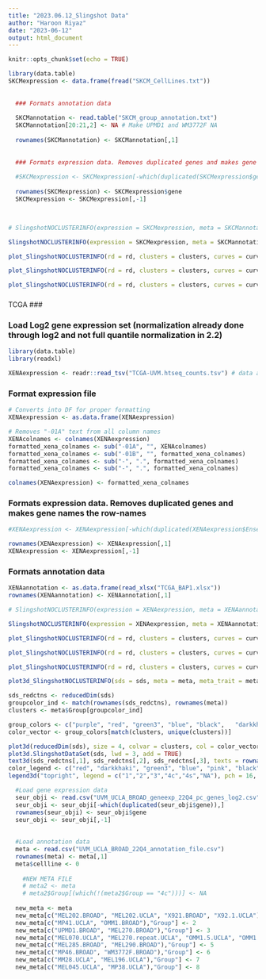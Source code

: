 ```yaml
---
title: "2023.06.12_Slingshot Data"
author: "Haroon Riyaz"
date: "2023-06-12"
output: html_document
---
```


```r
knitr::opts_chunk$set(echo = TRUE)
```

```r
library(data.table)
SKCMexpression <- data.frame(fread("SKCM_CellLines.txt"))
  
  
  ### Formats annotation data 
  
  SKCMannotation <- read.table("SKCM_group_annotation.txt")
  SKCMannotation[20:21,2] <- NA # Make UPMD1 and WM3772F NA
  
  rownames(SKCMannotation) <- SKCMannotation[,1]
  
  
  ### Formats expression data. Removes duplicated genes and makes gene names the row-names 
  
  #SKCMexpression <- SKCMexpression[-which(duplicated(SKCMexpression$gene)),]
  
  rownames(SKCMexpression) <- SKCMexpression$gene
  SKCMexpression <- SKCMexpression[,-1]

  
```

```r
# SlingshotNOCLUSTERINFO(expression = SKCMexpression, meta = SKCMannotation, meta_trait = "Group", start.clus = "SKCM4", PCX1 = 1, PCX2 = 2, text_size = 1.5, nfeatures = 5000, npcs = 10)
```

```r
SlingshotNOCLUSTERINFO(expression = SKCMexpression, meta = SKCMannotation, meta_trait = "Group", start.clus = "SKCM4", nfeatures = 5000, npcs = 10)
```

```r
plot_SlingshotNOCLUSTERINFO(rd = rd, clusters = clusters, curves = curves, MST = MST, PCX1 = 1, PCX2 = 2, text_size = 1.5)
```

```r
plot_SlingshotNOCLUSTERINFO(rd = rd, clusters = clusters, curves = curves, MST = MST, PCX1 = 2, PCX2 = 3, text_size = 1.5)
```


```r
plot_SlingshotNOCLUSTERINFO(rd = rd, clusters = clusters, curves = curves, MST = MST, PCX1 = 1, PCX2 = 3, text_size = 1.5)
```



###
TCGA
###

### Load Log2 gene expression set (normalization already done through log2 and not full quantile normalization in 2.2)
```r
library(data.table)
library(readxl)

XENAexpression <- readr::read_tsv("TCGA-UVM.htseq_counts.tsv") # data already log2(count+1)
```

### Format expression file 
```r
# Converts into DF for proper formatting 
XENAexpression <- as.data.frame(XENAexpression) 

# Removes "-01A" text from all column names 
XENAcolnames <- colnames(XENAexpression)
formatted_xena_colnames <- sub("-01A", "", XENAcolnames)
formatted_xena_colnames <- sub("-01B", "", formatted_xena_colnames)
formatted_xena_colnames <- sub("-", ".", formatted_xena_colnames)
formatted_xena_colnames <- sub("-", ".", formatted_xena_colnames)

colnames(XENAexpression) <- formatted_xena_colnames
```

### Formats expression data. Removes duplicated genes and makes gene names the row-names 
```r
#XENAexpression <- XENAexpression[-which(duplicated(XENAexpression$Ensembl_ID)),]

rownames(XENAexpression) <- XENAexpression[,1]
XENAexpression <- XENAexpression[,-1]
```

### Formats annotation data 
```r
XENAannotation <- as.data.frame(read_xlsx("TCGA_BAP1.xlsx"))
rownames(XENAannotation) <- XENAannotation[,1]
```

```r
# SlingshotNOCLUSTERINFO(expression = XENAexpression, meta = XENAannotation, meta_trait = "Group No.", start.clus = "1", PCX1 = 1, PCX2 = 2, text_size = 1.5, nfeatures = 5000, npcs = 10)
```

```r
SlingshotNOCLUSTERINFO(expression = XENAexpression, meta = XENAannotation, meta_trait = "Group No.", start.clus = "1", nfeatures = 5000, npcs = 10)
```

```r
plot_SlingshotNOCLUSTERINFO(rd = rd, clusters = clusters, curves = curves, MST = MST, PCX1 = 1, PCX2 = 2, text_size = 1.5)
```

```r
plot_SlingshotNOCLUSTERINFO(rd = rd, clusters = clusters, curves = curves, MST = MST, PCX1 = 2, PCX2 = 3, text_size = 1.5)
```

```r
plot_SlingshotNOCLUSTERINFO(rd = rd, clusters = clusters, curves = curves, MST = MST, PCX1 = 1, PCX2 = 3, text_size = 1.5)
```

```r
plot3d_SlingshotNOCLUSTERINFO(sds = sds, meta = meta, meta_trait = meta_trait)

```





```r
sds_redctns <- reducedDim(sds)
groupcolor_ind <- match(rownames(sds_redctns), rownames(meta))
clusters <- meta$Group[groupcolor_ind]

group_colors <- c("purple", "red", "green3", "blue", "black",   "darkkhaki")
color_vector <- group_colors[match(clusters, unique(clusters))]

plot3d(reducedDim(sds), size = 4, colvar = clusters, col = color_vector)#, col = meta$Group) 
plot3d.SlingshotDataSet(sds, lwd = 3, add = TRUE)
text3d(sds_redctns[,1], sds_redctns[,2], sds_redctns[,3], texts = rownames(sds_redctns), add = TRUE, cex = 0.65, adj = c(1, 1))
color_legend <- c("red", "darkkhaki", "green3", "blue", "pink", "black")
legend3d("topright", legend = c("1","2","3","4c","4s","NA"), pch = 16, col = color_legend, cex=1, inset=c(0.02))
```



























```r
 
  
  
  
  
  #Load gene expression data
  seur_obji <- read.csv("UVM_UCLA_BROAD_geneexp_22Q4_pc_genes_log2.csv")  
  seur_obji <- seur_obji[-which(duplicated(seur_obji$gene)),]
  rownames(seur_obji) <- seur_obji$gene
  seur_obji <- seur_obji[,-1]
  
  
  #Load annotation data
  meta <- read.csv("UVM_UCLA_BROAD_22Q4_annotation_file.csv")
  rownames(meta) <- meta[,1]
  meta$cellline <- 0
  
    #NEW META FILE
    # meta2 <- meta
    # meta2$Group[(which(!(meta2$Group == "4c")))] <- NA
  
  new_meta <- meta
  new_meta[c("MEL202.BROAD", "MEL202.UCLA", "X921.BROAD", "X92.1.UCLA"),"Group"] <- 1
  new_meta[c("MP41.UCLA", "OMM1.BROAD"),"Group"] <- 2
  new_meta[c("UPMD1.BROAD", "MEL270.BROAD"),"Group"] <- 3
  new_meta[c("MEL070.UCLA", "MEL270.repeat.UCLA", "OMM1.5.UCLA", "OMM1.3.UCLA", "OMM25.BROAD"),"Group"] <- 4
  new_meta[c("MEL285.BROAD", "MEL290.BROAD"),"Group"] <- 5
  new_meta[c("MP46.BROAD", "WM3772F.BROAD"),"Group"] <- 6
  new_meta[c("MM28.UCLA", "MEL196.UCLA"),"Group"] <- 7
  new_meta[c("MEL045.UCLA", "MP38.UCLA"),"Group"] <- 8
```











